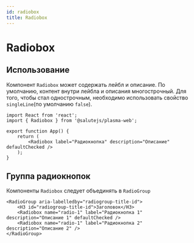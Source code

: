 ```yaml
---
id: radiobox
title: Radiobox
---
```



# Radiobox
<Description name="Radiobox" />
<PropsTable name="Radiobox" exclude={['css', 'focused']} />
<StorybookLink name="Radiobox" />

## Использование
Компонент `Radiobox` может содержать лейбл и описание.
По умолчанию, контент внутри лейбла и описания многострочный. Для того, чтобы стал однострочным, необходимо использовать свойство `singleLine`(по умолчанию `false`).

```tsx live
import React from 'react';
import { Radiobox } from '@salutejs/plasma-web';

export function App() {
    return (
        <Radiobox label="Радиокнопка" description="Описание" defaultChecked />
    );
}
```

## Группа радиокнопок
Компоненты `Radiobox` следует объединять в `RadioGroup`
```tsx live
<RadioGroup aria-labelledby="radiogroup-title-id">
    <H3 id="radiogroup-title-id">Заголовок</H3>
    <Radiobox name="radio-1" label="Радиокнопка 1" description="Описание 1" defaultChecked />
    <Radiobox name="radio-1" label="Радиокнопка 2" description="Описание 2" />
</RadioGroup>
```
